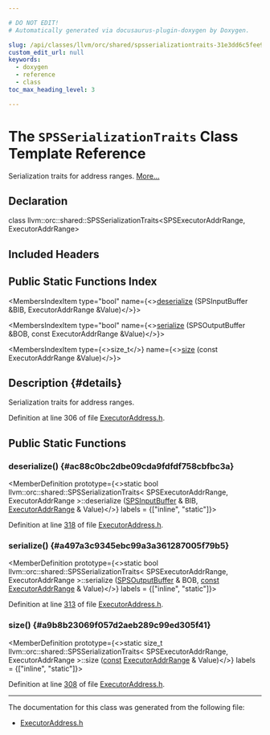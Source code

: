```yaml
---

# DO NOT EDIT!
# Automatically generated via docusaurus-plugin-doxygen by Doxygen.

slug: /api/classes/llvm/orc/shared/spsserializationtraits-31e3dd6c5fee9a97ecd2d80646929061
custom_edit_url: null
keywords:
  - doxygen
  - reference
  - class
toc_max_heading_level: 3

---
```





# The `SPSSerializationTraits` Class Template Reference

<DoxygenPage pluginConfig={pluginConfig}>

Serialization traits for address ranges. <a href="#details">More...</a>

## Declaration

<CodeBlock>class llvm::orc::shared::SPSSerializationTraits&lt;SPSExecutorAddrRange, ExecutorAddrRange&gt;</CodeBlock>

## Included Headers

<IncludesList>
<IncludesListItem
  filePath="llvm/ExecutionEngine/Orc/Shared/ExecutorAddress.h"
  permalink="/docs/api/files/include/include/llvm/include/llvm/executionengine/include/llvm/executionengine/orc/include/llvm/executionengine/orc/shared/executoraddress-h"
  isLocal="true" />
</IncludesList>

## Public Static Functions Index

<MembersIndex>

<MembersIndexItem
  type="bool"
  name={<><a href="#ac88c0bc2dbe09cda9fdfdf758cbfbc3a">deserialize</a> (SPSInputBuffer &amp;BIB, ExecutorAddrRange &amp;Value)</>}>
</MembersIndexItem>

<MembersIndexItem
  type="bool"
  name={<><a href="#a497a3c9345ebc99a3a361287005f79b5">serialize</a> (SPSOutputBuffer &amp;BOB, const ExecutorAddrRange &amp;Value)</>}>
</MembersIndexItem>

<MembersIndexItem
  type={<>size&#95;t</>}
  name={<><a href="#a9b8b23069f057d2aeb289c99ed305f41">size</a> (const ExecutorAddrRange &amp;Value)</>}>
</MembersIndexItem>

</MembersIndex>

## Description {#details}

Serialization traits for address ranges.

Definition at line 306 of file <a href="/docs/api/files/include/include/llvm/include/llvm/executionengine/include/llvm/executionengine/orc/include/llvm/executionengine/orc/shared/executoraddress-h">ExecutorAddress.h</a>.

<SectionDefinition>

## Public Static Functions

### deserialize() {#ac88c0bc2dbe09cda9fdfdf758cbfbc3a}

<MemberDefinition
  prototype={<>static bool llvm::orc::shared::SPSSerializationTraits&lt; SPSExecutorAddrRange, ExecutorAddrRange &gt;::deserialize (<a href="/docs/api/classes/llvm/orc/shared/spsinputbuffer">SPSInputBuffer</a> &amp; BIB, <a href="/docs/api/structs/llvm/orc/executoraddrrange">ExecutorAddrRange</a> &amp; Value)</>}
  labels = {["inline", "static"]}>

Definition at line <a href="/docs/api/files/include/include/llvm/include/llvm/executionengine/include/llvm/executionengine/orc/include/llvm/executionengine/orc/shared/executoraddress-h/#l00318">318</a> of file <a href="/docs/api/files/include/include/llvm/include/llvm/executionengine/include/llvm/executionengine/orc/include/llvm/executionengine/orc/shared/executoraddress-h">ExecutorAddress.h</a>.
</MemberDefinition>

### serialize() {#a497a3c9345ebc99a3a361287005f79b5}

<MemberDefinition
  prototype={<>static bool llvm::orc::shared::SPSSerializationTraits&lt; SPSExecutorAddrRange, ExecutorAddrRange &gt;::serialize (<a href="/docs/api/classes/llvm/orc/shared/spsoutputbuffer">SPSOutputBuffer</a> &amp; BOB, <a href="/docs/api/files/lib/lib/target/lib/target/aarch64/aarch64promoteconstant-cpp/#a90f8350fecae261c25be85d38b451bff">const</a> <a href="/docs/api/structs/llvm/orc/executoraddrrange">ExecutorAddrRange</a> &amp; Value)</>}
  labels = {["inline", "static"]}>

Definition at line <a href="/docs/api/files/include/include/llvm/include/llvm/executionengine/include/llvm/executionengine/orc/include/llvm/executionengine/orc/shared/executoraddress-h/#l00313">313</a> of file <a href="/docs/api/files/include/include/llvm/include/llvm/executionengine/include/llvm/executionengine/orc/include/llvm/executionengine/orc/shared/executoraddress-h">ExecutorAddress.h</a>.
</MemberDefinition>

### size() {#a9b8b23069f057d2aeb289c99ed305f41}

<MemberDefinition
  prototype={<>static size&#95;t llvm::orc::shared::SPSSerializationTraits&lt; SPSExecutorAddrRange, ExecutorAddrRange &gt;::size (<a href="/docs/api/files/lib/lib/target/lib/target/aarch64/aarch64promoteconstant-cpp/#a90f8350fecae261c25be85d38b451bff">const</a> <a href="/docs/api/structs/llvm/orc/executoraddrrange">ExecutorAddrRange</a> &amp; Value)</>}
  labels = {["inline", "static"]}>

Definition at line <a href="/docs/api/files/include/include/llvm/include/llvm/executionengine/include/llvm/executionengine/orc/include/llvm/executionengine/orc/shared/executoraddress-h/#l00308">308</a> of file <a href="/docs/api/files/include/include/llvm/include/llvm/executionengine/include/llvm/executionengine/orc/include/llvm/executionengine/orc/shared/executoraddress-h">ExecutorAddress.h</a>.
</MemberDefinition>

</SectionDefinition>

<hr/>

The documentation for this class was generated from the following file:

<ul>
<li><a href="/docs/api/files/include/include/llvm/include/llvm/executionengine/include/llvm/executionengine/orc/include/llvm/executionengine/orc/shared/executoraddress-h">ExecutorAddress.h</a></li>
</ul>

</DoxygenPage>
